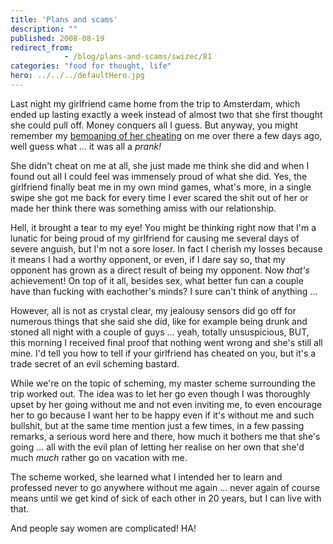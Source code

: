 ```yaml
---
title: 'Plans and scams'
description: ""
published: 2008-08-19
redirect_from: 
            - /blog/plans-and-scams/swizec/81
categories: "food for thought, life"
hero: ../../../defaultHero.jpg
---
```


Last night my girlfriend came home from the trip to Amsterdam, which ended up lasting exactly a week instead of almost two that she first thought she could pull off. Money conquers all I guess. But anyway, you might remember my [bemoaning of her cheating](http://swizec.com/index.php/mode=news/id=349) on me over there a few days ago, well guess what ... it was all a _prank!_

She didn't cheat on me at all, she just made me think she did and when I found out all I could feel was immensely proud of what she did. Yes, the girlfriend finally beat me in my own mind games, what's more, in a single swipe she got me back for every time I ever scared the shit out of her or made her think there was something amiss with our relationship.

Hell, it brought a tear to my eye! You might be thinking right now that I'm a lunatic for being proud of my girlfriend for causing me several days of severe anguish, but I'm not a sore loser. In fact I cherish my losses because it means I had a worthy opponent, or even, if I dare say so, that my opponent has grown as a direct result of being my opponent. Now _that's_ achievement! On top of it all, besides sex, what better fun can a couple have than fucking with eachother's minds? I sure can't think of anything ...

However, all is not as crystal clear, my jealousy sensors did go off for numerous things that she said she did, like for example being drunk and stoned all night with a couple of guys ... yeah, totally unsuspicious, BUT, this morning I received final proof that nothing went wrong and she's still all mine. I'd tell you how to tell if your girlfriend has cheated on you, but it's a trade secret of an evil scheming bastard.

While we're on the topic of scheming, my master scheme surrounding the trip worked out. The idea was to let her go even though I was thoroughly upset by her going without me and not even inviting me, to even encourage her to go because I want her to be happy even if it's without me and such bullshit, but at the same time mention just a few times, in a few passing remarks, a serious word here and there, how much it bothers me that she's going ... all with the evil plan of letting her realise on her own that she'd much _much_ rather go on vacation with me.

The scheme worked, she learned what I intended her to learn and professed never to go anywhere without me again ... never again of course means until we get kind of sick of each other in 20 years, but I can live with that.

And people say women are complicated! HA!
